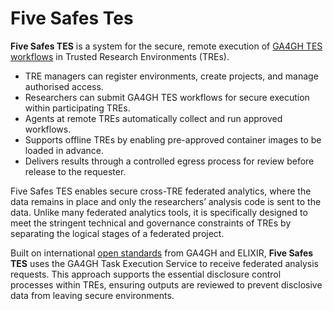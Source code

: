 # Five Safes Tes

**Five Safes TES** is a system for the secure, remote execution of [GA4GH TES workflows](/standards#global-alliance-for-genomics-and-health-ga4gh) in Trusted Research Environments (TREs).

- TRE managers can register environments, create projects, and manage authorised access.
- Researchers can submit GA4GH TES workflows for secure execution within participating TREs.
- Agents at remote TREs automatically collect and run approved workflows.
- Supports offline TREs by enabling pre-approved container images to be loaded in advance.
- Delivers results through a controlled egress process for review before release to the requester.

Five Safes TES enables secure cross-TRE federated analytics, where the data remains in place and only the researchers’
analysis code is sent to the data. Unlike many federated analytics tools, it is specifically designed to meet the
stringent technical and governance constraints of TREs by separating the logical stages of a federated project.

Built on international [open standards](/standards) from GA4GH and ELIXIR, **Five Safes TES** uses the GA4GH Task Execution Service
to receive federated analysis requests. This approach supports the essential disclosure control processes within TREs, ensuring outputs are reviewed
to prevent disclosive data from leaving secure environments. 
